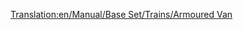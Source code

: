 [[Translation:en/Manual/Base Set/Trains/Armoured Van]]
{{es/Vagones|Imagen=[[File:en/Steeltruck.png]]
|Nombre=Vagón Blindado
|PrecioNormal=2.988 € (1.494 £)
|PesoNormal=30 / 32 t
|CapacidadNormal=20 bolsas de objetos de valor/oro/diamantes
|PrecioMono=Templado: £4.878 ($2.439)<br/>Subtropical: 2.988 € (1.494 £) 
|PesoMono=30 / 33 t
|CapacidadMono=25 bolsas de objetos de valor/oro/diamantes
|PrecioMag=Templado: £4.878 ($2.439)<br/>Subtropical: 2.988 € (1.494 £)
|PesoMag=30 / 33 t
|CapacidadMag=27 bolsas de objetos de valor/oro/diamantes
|Descripción=En el clima [[es/Manual/Clima#templado|templado]] el '''Vagón Blindado''' puede transportar [[en/Objetos de valor|objetos de valor]] entre los bancos de las ciudades con más de 1.200 habitantes. Desafortunadamente se generan pocos bancos al principio en un mapa al azar ya que las ciudades son muy pequeñas. Desde la versión 0.6.0 de OpenTTD se pueden [[es/Fundar nueva industria|fundar]] bancos en las ciudades.

En el clima [[es/Manual/Clima#subartico|subártico]] transporta [[es/Manual/Base Set/Cargos/Oro|oro]].

En el clima [[es/Manual/Clima#subtropical|subtropical]] transporta [[es/Manual/Base Set/Cargos/Diamantes|diamantes]].
}}